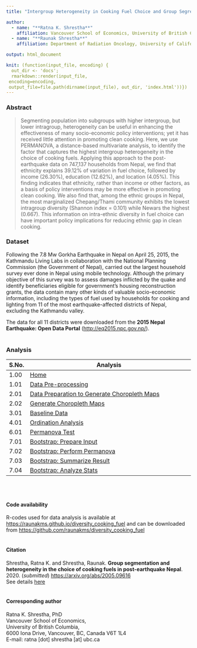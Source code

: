 ```yaml
---
title: "Intergroup Heterogeneity in Cooking Fuel Choice and Group Segregation: Evidence from Post-Earthquake Nepal"

author:
  - name: "**Ratna K. Shrestha**"
    affiliation: Vancouver School of Economics, University of British Columbia
  - name: "**Raunak Shrestha**"
    affiliation: Department of Radiation Oncology, University of California San Francisco

output: html_document

knit: (function(input_file, encoding) {
  out_dir <- 'docs';
  rmarkdown::render(input_file,
 encoding=encoding,
 output_file=file.path(dirname(input_file), out_dir, 'index.html'))})
---
```


### Abstract
> Segmenting population into subgroups with higher intergroup, but lower intragroup, heterogeneity can be useful in enhancing the effectiveness of many socio-economic policy interventions; yet it has received little attention in promoting clean cooking. Here, we use PERMANOVA, a distance-based multivariate analysis, to identify the factor that captures the highest intergroup heterogeneity in the choice of cooking fuels. Applying this approach to the post-earthquake data on 747,137 households from Nepal, we find that ethnicity explains 39.12% of variation in fuel choice, followed by income (26.30%), education (12.62%), and location (4.05%). This finding indicates that ethnicity, rather than income or other factors, as a basis of policy interventions may be more effective in promoting clean cooking. We also find that, among the ethnic groups in Nepal, the most marginalized Chepang/Thami community exhibits the lowest intragroup diversity (Shannon index = 0.101) while Newars the highest (0.667). This information on intra-ethnic diversity in fuel choice can have important policy implications for reducing ethnic gap in clean cooking.

### Dataset
Following the 7.8 Mw Gorkha Earthquake in Nepal on April 25, 2015, the Kathmandu Living Labs in collaboration with the National Planning Commission (the Government of Nepal), carried out the largest household survey ever done in Nepal using mobile technology. Although the primary objective of this survey was to assess damages inflicted by the quake and identify beneficiaries eligible for government’s housing reconstruction grants, the data contain many other kinds of valuable socio-economic information, including the types of fuel used by households for cooking and lighting from 11 of the most earthquake-affected districts of Nepal, excluding the Kathmandu valley. 

The data for all 11 districts were downloaded from the **2015 Nepal Earthquake: Open Data Portal** (<http://eq2015.npc.gov.np/>). 
<br/><br/>

### Analysis

| S.No. | Analysis                                                                                                                                             |
|-------|------------------------------------------------------------------------------------------------------------------------------------------------------|
| 1.00  | [Home](https://raunakms.github.io/diversity_cooking_fuel/){target="_blank"}                                                                          |
| 1.01  | [Data Pre-processing](https://raunakms.github.io/diversity_cooking_fuel/01_01_data_preprocess.html){target="_blank"}                                |
| 2.01  | [Data Preparation to Generate Choropleth Maps](https://raunakms.github.io/diversity_cooking_fuel/02_01_maps_data_preparation.html){target="_blank"} |
| 2.02  | [Generate Choropleth Maps](https://raunakms.github.io/diversity_cooking_fuel/02_02_maps_plot.html){target="_blank"}                                 |
| 3.01  | [Baseline Data](https://raunakms.github.io/diversity_cooking_fuel/03_01_baseline_data.html){target="_blank"}                                |
| 4.01  | [Ordination Analysis](https://raunakms.github.io/diversity_cooking_fuel/04_01_ordination_analysis.html){target="_blank"} |
| 6.01  | [Permanova Test](https://raunakms.github.io/diversity_cooking_fuel/06_01_permanova_test.html){target="_blank"}                                |
| 7.01  | [Bootstrap: Prepare Input](https://raunakms.github.io/diversity_cooking_fuel/07_01_bootstrap_prepare_input.html){target="_blank"} |
| 7.02  | [Bootstrap: Perform Permanova](https://raunakms.github.io/diversity_cooking_fuel/07_02_bootstrap_perform_permanova.html){target="_blank"} |
| 7.03  | [Bootstrap: Summarize Result](https://raunakms.github.io/diversity_cooking_fuel/07_03_bootstrap_summarize_results.html){target="_blank"} |
| 7.04  | [Bootstrap: Analyze Stats](https://raunakms.github.io/diversity_cooking_fuel/07_04_bootstrap_analyze_stats.html){target="_blank"} |
<br/><br/>

#### Code availability
R-codes used for data analysis is available at [https://raunakms.github.io/diversity_cooking_fuel](https://raunakms.github.io/diversity_cooking_fuel) and can be downloaded from [https://github.com/raunakms/diversity_cooking_fuel](https://github.com/raunakms/diversity_cooking_fuel)
<br/><br/>

#### Citation
Shrestha, Ratna K. and Shrestha, Raunak. **Group segmentation and heterogeneity in the choice of cooking fuels in post-earthquake Nepal**. 2020. (*submitted*) [https://arxiv.org/abs/2005.09616](https://arxiv.org/abs/2005.09616) <br/>
See details [here](http://raunakms.github.io/publication/2019_cooking_fuel/)
<br/><br/>

#### Corresponding author
Ratna K. Shrestha, PhD <br/>
Vancouver School of Economics, <br/>
University of British Columbia, <br/>
6000 Iona Drive, Vancouver, BC, Canada V6T 1L4 <br/>
E-mail: ratna [dot] shrestha [at] ubc.ca<br/>


